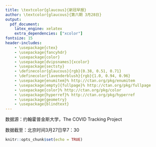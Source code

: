 ```yaml
---
title: \textcolor{glaucous}{新冠早报}
author: \textcolor{glaucous}{第六期 3月28日}
output: 
  pdf_document:
    latex_engine: xelatex
    extra_dependencies: ["xcolor"]
fontsize: 15
header-includes:
    - \usepackage{ctex}
    - \usepackage{fancyhdr}
    - \usepackage{color}
    - \usepackage[dvipsnames]{xcolor}
    - \usepackage{sectsty}
    - \definecolor{glaucous}{rgb}{0.38, 0.51, 0.71}
    - \definecolor{lavenderblush}{rgb}{1.0, 0.94, 0.96}
    - \usepackage{enumitem}% http://ctan.org/pkg/enumitem
    - \usepackage[empty]{fullpage}% http://ctan.org/pkg/fullpage
    - \usepackage{color}% http://ctan.org/pkg/color
    - \usepackage{hyperref}% http://ctan.org/pkg/hyperref
    - \usepackage{geometry}
    - \usepackage{blindtext}
---
```

\newcommand{\resheading}[1]{%
  \noindent\fcolorbox{lavenderblush}{lavenderblush}{\makebox[\dimexpr\textwidth-2\fboxsep-2\fboxrule][l]{\textbf{~#1}}}%
}


\pagestyle{fancyplain}
\lhead{\includegraphics[height=2cm]{logo.png}}
\rhead{\begin{tabular}[b]{@{}c@{}}中美健康峰会“智援组” 新冠早报组\\ \\ \end{tabular}}


\resheading{新闻摘要}

\resheading{疫情观察}

数据源：约翰霍普金斯大学，The COVID Tracking Project

数据截至：北京时间3月27日早7：30


```r
knitr::opts_chunk$set(echo = TRUE)
```




